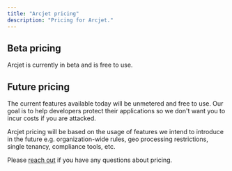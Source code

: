 ```yaml
---
title: "Arcjet pricing"
description: "Pricing for Arcjet."
---
```


## Beta pricing

Arcjet is currently in beta and is free to use.

## Future pricing

The current features available today will be unmetered and free to use. Our goal
is to help developers protect their applications so we don't want you to incur
costs if you are attacked.

Arcjet pricing will be based on the usage of features we intend to introduce in
the future e.g. organization-wide rules, geo processing restrictions, single
tenancy, compliance tools, etc.

Please [reach out](mailto:support@arcjet.com) if you have any questions about
pricing.

